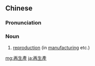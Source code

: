 {{also|再生产}}
==Chinese==
{{zh-forms|s=再生产|type=12}}

===Pronunciation===
{{zh-pron
|m=zàishēngchǎn
|c=zoi3 sang1 caan2
|cat=n
}}

===Noun===
{{zh-noun}}

# {{lb|zh|Advanced Mandarin}} [[reproduction]] (in [[manufacturing]] etc.)

[[mg:再生產]]
[[ja:再生產]]